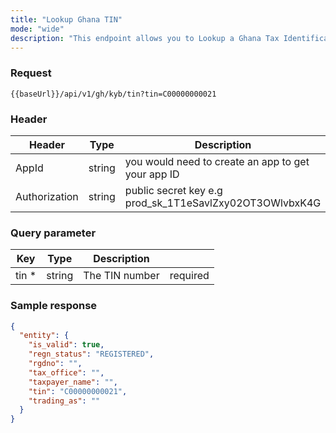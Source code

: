 ```yaml
---
title: "Lookup Ghana TIN"
mode: "wide"
description: "This endpoint allows you to Lookup a Ghana Tax Identification Number for individuals. For businesses see Ghana Business Lookup under Dojah Business."
---
```



### Request

```text [GET]
{{baseUrl}}/api/v1/gh/kyb/tin?tin=C00000000021
```

### Header

| Header | Type | Description |
| --- | --- | --- |
| AppId | string | you would need to create an app to get your app ID |
| Authorization | string | public secret key e.g prod\_sk\_1T1eSavlZxy02OT3OWlvbxK4G |

### Query parameter

| Key | Type | Description |  |
| --- | --- | --- | --- |
| tin \* | string | The TIN number | required |

### Sample response

```json Response
{
  "entity": {
    "is_valid": true,
    "regn_status": "REGISTERED",
    "rgdno": "",
    "tax_office": "",
    "taxpayer_name": "",
    "tin": "C00000000021",
    "trading_as": ""
  }
}
```

